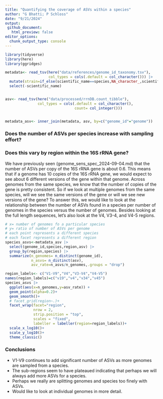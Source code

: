 ```yaml
---
title: "Quantifying the coverage of ASVs within a species"
author: "G Bhatti; P Schloss"
date: "9/21/2024"
output:
 github_document:
   html_preview: false
editor_options: 
  chunk_output_type: console
---
```


```r
library(tidyverse)
library(here)
library(ggridges)

metadata<- read_tsv(here("data/references/genome_id_taxonomy.tsv"),
                    col_types = cols(.default = col_character())) |> 
  mutate(strain=if_else(scientific_name==species,NA_character_,scientific_name)) |> 
  select(-scientific_name)


asv<- read_tsv(here("data/processed/rrnDB.count_tibble"),
               col_types = cols(.default = col_character(),
                                count= col_integer()))


metadata_asv<- inner_join(metadata, asv, by=c("genome_id"="genome"))
```

### Does the number of ASVs per species increase with sampling effort? 
### Does this vary by region within the 16S rRNA gene?

We have previously seen (genome_sens_spec_2024-09-04.md) that the number of ASVs 
per copy of the 16S rRNA gene is about 0.6. This means that if a genome has 10 
copies of the 16S rRNA gene, we would expect to see about 6 different versions 
of the gene within that genome. Across genomes from the same species, we know 
that the number of copies of the gene is pretty consistent. So if we look at
multiple genomes from the same species, will we see the same versions of the gene
or will we see new versions of the gene? To answer this, we would like to look at
the relationship between the number of ASVs found in a species per number of
genomes in the species versus the number of genomes. Besides looking at the full
length sequences, let's also look at the V4, V3-4, and V4-5 regions.

```r
# x= number of genomes fo a particular species
# y= ratio of number of ASVs per genome
# each point represents a different species
# each facet represents a different region
species_asvs<-metadata_asv |> 
  select(genome_id,species,region,asv) |> 
  group_by(region,species) |> 
  summarize(n_genomes= n_distinct(genome_id),
            n_asvs= n_distinct(asv),
            asv_rate=n_asvs/n_genomes,.groups = "drop") 

region_labels<- c("V1-V9","V4","V3-V4","V4-V5")
names(region_labels)=c("v19","v4","v34","v45")
species_asvs |> 
  ggplot(aes(x=n_genomes,y=asv_rate)) +
  geom_point(alpha=0.2)+
  geom_smooth()+
  # facet_grid(region~.)+
  facet_wrap(facet="region",
             nrow = 2,
             strip.position = "top",
             scales = "fixed",
             labeller = labeller(region=region_labels))+
  scale_x_log10()+
  scale_y_log10()+
  theme_classic()
```

### Conclusions

* V1-V9 continues to add significant number of ASVs as more genomes are sampled
from a species.
* The sub-regions seem to have plateaued indicating that perhaps we will always
add more ASVs for a species.
* Perhaps we really are splitting genomes and species too finely with ASVs.
* Would like to look at individual genomes in more detail.
